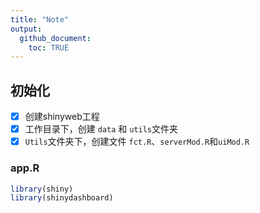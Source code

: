 ```yaml
---
title: "Note"
output: 
  github_document:
    toc: TRUE
---
```


## 初始化
- [X] 创建shinyweb工程
- [X] 工作目录下，创建 `data` 和 `utils`文件夹
- [X] `Utils`文件夹下，创建文件 `fct.R`、`serverMod.R`和`uiMod.R`


### app.R

```r
library(shiny)
library(shinydashboard)



```


```r

```




```r

```



```r

```


```r

```



```r

```


```r

```


```r

```


```r

```
